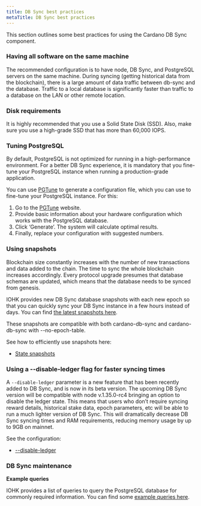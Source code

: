 ```yaml
---
title: DB Sync best practices
metaTitle: DB Sync best practices
---
```


This section outlines some best practices for using the Cardano DB Sync component.

### Having all software on the same machine

The recommended configuration is to have node, DB Sync, and PostgreSQL servers on the same machine. During syncing (getting historical data from the blockchain), there is a large amount of data traffic between db-sync and the database. Traffic to a local database is significantly faster than traffic to a database on the LAN or other remote location.

### Disk requirements

It is highly recommended that you use a Solid State Disk (SSD). Also, make sure you use a high-grade SSD that has more than 60,000 IOPS.

### Tuning PostgreSQL

By default, PostgreSQL is not optimized for running in a high-performance environment. For a better DB Sync experience, it is mandatory that you fine-tune your PostgreSQL instance when running a production-grade application.  

You can use [PGTune](https://pgtune.leopard.in.ua/) to generate a configuration file, which you can use to fine-tune your PostgreSQL instance. For this:

1.  Go to the [PGTune](https://pgtune.leopard.in.ua/) website.
2.  Provide basic information about your hardware configuration which works with the PostgreSQL database.
3.  Click ‘Generate’. The system will calculate optimal results.
4.  Finally, replace your configuration with suggested numbers.

### Using snapshots

Blockchain size constantly increases with the number of new transactions and data added to the chain. The time to sync the whole blockchain increases accordingly. Every protocol upgrade presumes that database schemas are updated, which means that the database needs to be synced from genesis.

IOHK provides new DB Sync database snapshots with each new epoch so that you can quickly sync your DB Sync instance in a few hours instead of days. You can find [the latest snapshots here](https://update-cardano-mainnet.iohk.io/cardano-db-sync/index.html). 

These snapshots are compatible with both cardano-db-sync and cardano-db-sync with --no-epoch-table.

See how to efficiently use snapshots here:

-   [State snapshots](https://github.com/input-output-hk/cardano-db-sync/blob/master/doc/state-snapshot.md)
    
### Using a --disable-ledger flag for faster syncing times

A `--disable-ledger` parameter is a new feature that has been recently added to DB Sync, and is now in its beta version. The upcoming DB Sync version will be compatible with node v.1.35.0-rc4 bringing an option to disable the ledger state. This means that users who don’t require syncing reward details, historical stake data, epoch parameters, etc will be able to run a much lighter version of DB Sync. This will dramatically decrease DB Sync syncing times and RAM requirements, reducing memory usage by up to 9GB on mainnet. 

See the configuration:

- [--disable-ledger](https://github.com/input-output-hk/cardano-db-sync/blob/ceae179d6bc41008fc2b0f20d7b6fbd27a178941/doc/configuration.md#--disable-ledger)

### DB Sync maintenance

**Example queries**  

IOHK provides a list of queries to query the PostgreSQL database for commonly required information. You can find some [example queries here](https://github.com/input-output-hk/cardano-db-sync/blob/master/doc/interesting-queries.md). 


